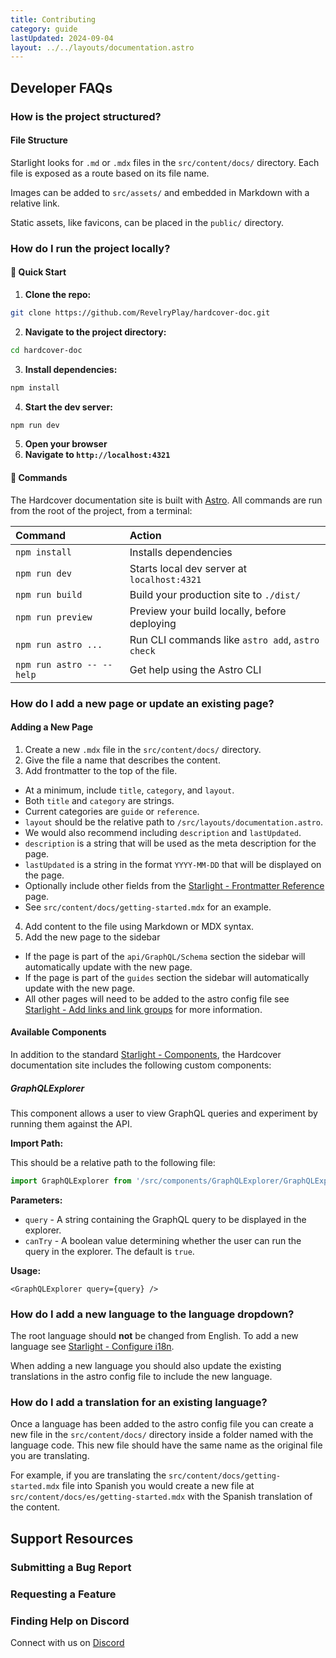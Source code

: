```yaml
---
title: Contributing
category: guide
lastUpdated: 2024-09-04
layout: ../../layouts/documentation.astro
---
```


## Developer FAQs

### How is the project structured?

#### File Structure

Starlight looks for `.md` or `.mdx` files in the `src/content/docs/` directory.
Each file is exposed as a route based on its file name.

Images can be added to `src/assets/` and embedded in Markdown with a relative link.

Static assets, like favicons, can be placed in the `public/` directory.

### How do I run the project locally?

#### 🚀 Quick Start

1. **Clone the repo:**
```bash
git clone https://github.com/RevelryPlay/hardcover-doc.git
```
2. **Navigate to the project directory:**
```bash
cd hardcover-doc
```
3. **Install dependencies:**
 ```bash
 npm install
  ```
4. **Start the dev server:**
 ```bash
 npm run dev
  ```
5. **Open your browser**
6. **Navigate to `http://localhost:4321`**

#### 🧞 Commands

The Hardcover documentation site is built with [Astro](https://astro.build/).
All commands are run from the root of the project, from a terminal:

| Command                   | Action                                           |
|:--------------------------|:-------------------------------------------------|
| `npm install`             | Installs dependencies                            |
| `npm run dev`             | Starts local dev server at `localhost:4321`      |
| `npm run build`           | Build your production site to `./dist/`          |
| `npm run preview`         | Preview your build locally, before deploying     |
| `npm run astro ...`       | Run CLI commands like `astro add`, `astro check` |
| `npm run astro -- --help` | Get help using the Astro CLI                     |

### How do I add a new page or update an existing page?

#### Adding a New Page

1. Create a new `.mdx` file in the `src/content/docs/` directory.
2. Give the file a name that describes the content.
3. Add frontmatter to the top of the file.
 - At a minimum, include `title`, `category`, and `layout`.
  - Both `title` and `category` are strings.
  - Current categories are `guide` or `reference`.
  - `layout` should be the relative path to `/src/layouts/documentation.astro`.
 - We would also recommend including `description` and `lastUpdated`.
  - `description` is a string that will be used as the meta description for the page.
  - `lastUpdated` is a string in the format `YYYY-MM-DD` that will be displayed on the page.
 - Optionally include other fields from
the [Starlight - Frontmatter Reference](https://starlight.astro.build/reference/frontmatter/) page.
 - See `src/content/docs/getting-started.mdx` for an example.
4. Add content to the file using Markdown or MDX syntax.
5. Add the new page to the sidebar
 - If the page is part of the `api/GraphQL/Schema` section the sidebar will automatically update with the new page.
 - If the page is part of the `guides` section the sidebar will automatically update with the new page.
 - All other pages will need to be added to the astro config file
see [Starlight - Add links and link groups](https://starlight.astro.build/guides/sidebar/#add-links-and-link-groups)
for more information.

#### Available Components

In addition to the standard [Starlight - Components](https://starlight.astro.build/guides/components/), the Hardcover
documentation site includes the following custom
components:

##### GraphQLExplorer

This component allows a user to view GraphQL queries and experiment by running them against the API.

**Import Path:**

This should be a relative path to the following file:

```js
import GraphQLExplorer from '/src/components/GraphQLExplorer/GraphQLExplorer.astro';
```

**Parameters:**

- `query` - A string containing the GraphQL query to be displayed in the explorer.
- `canTry` - A boolean value determining whether the user can run the query in the explorer. The default is `true`.

**Usage:**

```mdx
<GraphQLExplorer query={query} />
```

### How do I add a new language to the language dropdown?

The root language should **not** be changed from English. To add a new language see [Starlight - Configure i18n](https://starlight.astro.build/guides/i18n/#configure-i18n).

When adding a new language you should also update the existing translations in the astro config file to include the new language.

### How do I add a translation for an existing language?

Once a language has been added to the astro config file you can create a new file in the `src/content/docs/` directory
inside a folder named with the language code. This new file should have the same name as the original file you are translating.

For example, if you are translating the `src/content/docs/getting-started.mdx` file into Spanish you would create a new
file at `src/content/docs/es/getting-started.mdx` with the Spanish translation of the content.

## Support Resources

### Submitting a Bug Report

### Requesting a Feature

### Finding Help on Discord
Connect with us on [Discord](https://discord.gg/edGpYN8ym8)
